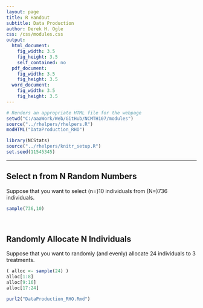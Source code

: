 ```yaml
---
layout: page
title: R Handout
subtitle: Data Production
author: Derek H. Ogle
css: /css/modules.css
output:
  html_document:
    fig_width: 3.5
    fig_height: 3.5
    self_contained: no
  pdf_document:
    fig_width: 3.5
    fig_height: 3.5
  word_document:
    fig_width: 3.5
    fig_height: 3.5
---
```


```r
# Renders an appropriate HTML file for the webpage
setwd("C:/aaaWork/Web/GitHub/NCMTH107/modules")
source("../rhelpers/rhelpers.R")
modHTML("DataProduction_RHO")
```

```r
library(NCStats)
source("../rhelpers/knitr_setup.R")
set.seed(11545345)
```

----

## Select n from N Random Numbers
Suppose that you want to select (n=)10 individuals from (N=)736 individuals.
```r
sample(736,10)
```

\ 

## Randomly Allocate N Individuals
Suppose that you want to randomly (and evenly) allocate 24 individuals to 3 treatments.
```r
( alloc <- sample(24) )
alloc[1:8]
alloc[9:16]
alloc[17:24]
```


```r
purl2("DataProduction_RHO.Rmd")
```
